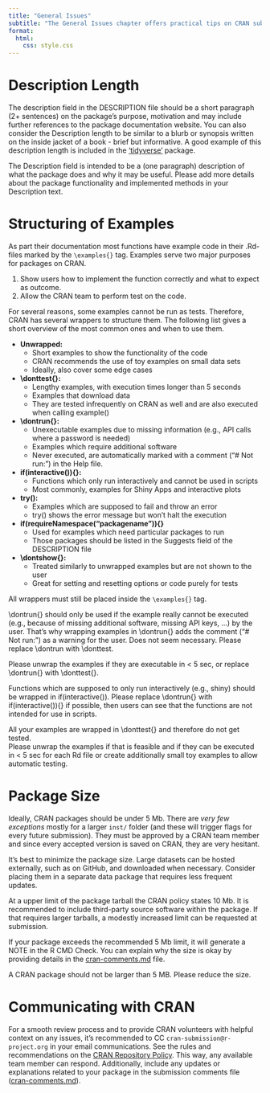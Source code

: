 ```yaml
---
title: "General Issues"
subtitle: "The General Issues chapter offers practical tips on CRAN submission best practices, essential file and example structuring, and key meta package requirements."
format: 
  html:
    css: style.css
---
```


<!-- # Structure of CRAN-Submissions -->

<!-- I would add a section about the path of packages when they are submitted to CRAN.
Where do they end up and who will look at them etc... -->

<!-- # Fields of the DESCRIPTION File --> 

<!-- I suggest writing a short overview of the most common and important fields of the DESCRIPTION -->

# Description Length

The description field in the DESCRIPTION file should be a short paragraph (2+ sentences) on the package's purpose, motivation and may include further references to the package documentation website. You can also consider the Description length to be similar to a blurb or synopsis written on the inside jacket of a book - brief but informative. A good example of this description length is included in the ['tidyverse'](https://github.com/tidyverse/tidyverse/blob/main/DESCRIPTION#L8-L12) package.

::: {.callout-note title="CRAN Review Communication" appearance="simple" icon=false collapse=true}

The Description field is intended to be a (one paragraph) description of what the package does and why it may be useful. Please add more details about the package functionality and implemented methods in your Description text.

:::

# Structuring of Examples 

As part their documentation most functions have example code in their .Rd-files marked by the `\examples{}` tag. 
Examples serve two major purposes for packages on CRAN.

1. Show users how to implement the function correctly and what to expect as outcome.
2. Allow the CRAN team to perform test on the code.

For several reasons, some examples cannot be run as tests. Therefore, CRAN has several wrappers to structure them. The following list gives a short overview of the most common ones and when to use them.

* **Unwrapped:**
  + Short examples to show the functionality of the code
  + CRAN recommends the use of toy examples on small data sets
  + Ideally, also cover some edge cases


* **\\donttest{}:** 
  + Lengthy examples, with execution times longer than 5 seconds
  + Examples that download data
  + They are tested infrequently on CRAN as well and are also executed when calling example()
  
* **\\dontrun{}:**
  + Unexecutable examples due to missing information (e.g., API calls where a password is needed)
  + Examples which require additional software
  + Never executed, are automatically marked with a comment ("# Not run:") in the Help file. 
  
* **if(interactive()){}:**
  + Functions which only run interactively and cannot be used in scripts
  + Most commonly, examples for Shiny Apps and interactive plots
  
* **try():**
  + Examples which are supposed to fail and throw an error
  + try() shows the error message but won't halt the execution
  
* **if(requireNamespace("packagename")){}**
  + Used for examples which need particular packages to run
  + Those packages should be listed in the Suggests field of the DESCRIPTION file
  
* **\\dontshow{}:**
  + Treated similarly to unwrapped examples but are not shown to the user
  + Great for setting and resetting options or code purely for tests 
  


:::{.callout-important}

All wrappers must still be placed inside the `\examples{}` tag. 

:::

::: {.callout-note title="Examples of CRAN Review Communication" appearance="simple" icon=false collapse=true}

\\dontrun\{\} should only be used if the example really cannot be executed (e.g., because of missing additional software, missing API keys, ...) by the user. That's why wrapping examples in \\dontrun\{\} adds the comment ("# Not run:") as a warning for the user. Does not seem necessary. Please replace \\dontrun with \\donttest.

Please unwrap the examples if they are executable in < 5 sec, or replace \\dontrun\{\} with \\donttest\{\}.

Functions which are supposed to only run interactively (e.g., shiny) should be wrapped in if(interactive()). Please replace \\dontrun\{\} with if(interactive())\{\} if possible, then users can see that the functions are not intended for use in scripts.

All your examples are wrapped in \\donttest\{\} and therefore do not get tested.  
Please unwrap the examples if that is feasible and if they can be executed in < 5 sec for each Rd file or create additionally small toy examples to allow automatic testing.

:::

# Package Size

Ideally, CRAN packages should be under 5 Mb. There are *very few exceptions* mostly for a larger `inst/` folder (and these will trigger flags for every future submission). They must be approved by a CRAN team member and since every accepted version is saved on CRAN, they are very hesitant.

It's best to minimize the package size. Large datasets can be hosted externally, such as on GitHub, and downloaded when necessary. Consider placing them in a separate data package that requires less frequent updates.

At a upper limit of the package tarball the CRAN policy states 10 Mb. It is recommended to include third-party source software within the package. If that requires larger tarballs, a modestly increased limit can be requested at submission.

:::callout-tip

If your package exceeds the recommended 5 Mb limit, it will generate a NOTE in the R CMD Check. You can explain why the size is okay by providing details in the [cran-comments.md](https://usethis.r-lib.org/reference/use_cran_comments.html) file.

:::


::: {.callout-note title="CRAN Review Communication" appearance="simple" icon=false collapse=true}

A CRAN package should not be larger than 5 MB. Please reduce the size.

:::

# Communicating with CRAN

For a smooth review process and to provide CRAN volunteers with helpful context on any issues, it’s recommended to CC `cran-submission@r-project.org` in your email communications. See the rules and recommendations on the [CRAN Repository Policy](https://cran.r-project.org/web/packages/policies.html). This way, any available team member can respond. Additionally, include any updates or explanations related to your package in the submission comments file ([cran-comments.md](https://usethis.r-lib.org/reference/use_cran_comments.html)).

